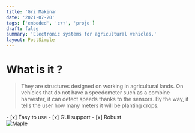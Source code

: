 ```yaml
---
title: 'Gri Makina'
date: '2021-07-20'
tags: ['embeded', 'c++', 'proje']
draft: false
summary: 'Electronic systems for agricultural vehicles.'
layout: PostSimple
---
```


# What is it ?

> They are structures designed on working in agricultural lands. On vehicles that do not have a speedometer such as a combine harvester, it can detect speeds thanks to the sensors. By the way, it tells the user how many meters it will be planting crops.

<div className="flex flex-wrap -mx-2 overflow-hidden xl:-mx-2">
  - [x] Easy to use - [x] GUI support - [x] Robust
  <div className="my-1 px-2 w-full overflow-hidden xl:my-1 xl:px-2 xl:w-1/2">
    <Image
      alt="Maple"
      src="https://camo.githubusercontent.com/5f37621360c2e868387b120f057642594f9317405c37693d92961fcbb5881371/68747470733a2f2f692e696d6775722e636f6d2f394c394a4454382e706e67"
      width={640}
      height={427}
    />
  </div>
</div>
